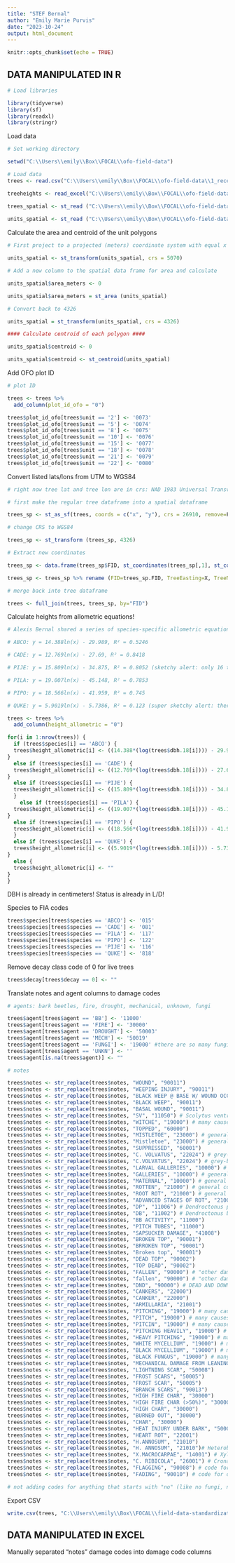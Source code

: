 ```yaml
---
title: "STEF Bernal"
author: "Emily Marie Purvis"
date: "2023-10-24"
output: html_document
---
```


```r
knitr::opts_chunk$set(echo = TRUE)
```


## DATA MANIPULATED IN R

```r

# Load libraries

library(tidyverse)
library(sf)
library(readxl)
library(stringr)
```

Load data

```r

# Set working directory

setwd("C:\\Users\\emily\\Box\\FOCAL\\ofo-field-data")

# Load data
trees <- read.csv("C:\\Users\\emily\\Box\\FOCAL\\ofo-field-data\\1_received-data\\0007\\data\\STEF_VDT_Derek_Young\\VDT_Data\\All_trees.csv")

treeheights <- read_excel("C:\\Users\\emily\\Box\\FOCAL\\ofo-field-data\\1_received-data\\0007\\data\\STEF_VDT_Derek_Young\\VDT_Data\\STEF_Regression_Heights.xlsx")

trees_spatial <- st_read ("C:\\Users\\emily\\Box\\FOCAL\\ofo-field-data\\1_received-data\\0007\\data\\STEF_VDT_Derek_Young\\VDT_GIS\\VDT_trees\\All_trees.shp")
  
units_spatial <- st_read ("C:\\Users\\emily\\Box\\FOCAL\\ofo-field-data\\1_received-data\\0007\\data\\STEF_VDT_Derek_Young\\VDT_GIS\\VDT_unit_boundaries\\VDT_boundaries.shp")
```

Calculate the area and centroid of the unit polygons

```r
# First project to a projected (meters) coordinate system with equal x and y distances, CONUS Albers Equal Area (EPSG: 5070) 

units_spatial <- st_transform(units_spatial, crs = 5070)

# Add a new column to the spatial data frame for area and calculate

units_spatial$area_meters <- 0

units_spatial$area_meters = st_area (units_spatial)

# Convert back to 4326

units_spatial = st_transform(units_spatial, crs = 4326)

#### Calculate centroid of each polygon ####

units_spatial$centroid <- 0

units_spatial$centroid <- st_centroid(units_spatial)
```

Add OFO plot ID

```r

# plot ID

trees <- trees %>%
  add_column(plot_id_ofo = "0")

trees$plot_id_ofo[trees$unit == '2'] <- '0073'
trees$plot_id_ofo[trees$unit == '5'] <- '0074'
trees$plot_id_ofo[trees$unit == '8'] <- '0075'
trees$plot_id_ofo[trees$unit == '10'] <- '0076'
trees$plot_id_ofo[trees$unit == '15'] <- '0077'
trees$plot_id_ofo[trees$unit == '18'] <- '0078'
trees$plot_id_ofo[trees$unit == '21'] <- '0079'
trees$plot_id_ofo[trees$unit == '22'] <- '0080'

```

Convert listed lats/lons from UTM to WGS84

```r

# right now tree lat and tree lon are in crs: NAD 1983 Universal Transverse Mercator (UTM) Zone 10N, or epsg 26910

# first make the regular tree dataframe into a spatial dataframe

trees_sp <- st_as_sf(trees, coords = c("x", "y"), crs = 26910, remove=F)

# change CRS to WGS84

trees_sp <- st_transform (trees_sp, 4326)

# Extract new coordinates

trees_sp <- data.frame(trees_sp$FID, st_coordinates(trees_sp[,1], st_coordinates(trees_sp[,2]))) 

trees_sp <- trees_sp %>% rename (FID=trees_sp.FID, TreeEasting=X, TreeNorthing=Y)

# merge back into tree dataframe

trees <- full_join(trees, trees_sp, by="FID")

```


Calculate heights from allometric equations! 

```r

# Alexis Bernal shared a series of species-specific allometric equations that can be used to predict tree heights from DBH. These equations were created from stands at STEF.

# ABCO: y = 14.388ln(x) - 29.989, R² = 0.5246

# CADE: y = 12.769ln(x) - 27.69, R² = 0.8418

# PIJE: y = 15.809ln(x) - 34.875, R² = 0.8052 (sketchy alert: only 16 trees used to create this equation...)

# PILA: y = 19.007ln(x) - 45.148, R² = 0.7853

# PIPO: y = 18.566ln(x) - 41.959, R² = 0.745

# QUKE: y = 5.9019ln(x) - 5.7386, R² = 0.123 (super sketchy alert: there were only 10 trees used to create this equation)

trees <- trees %>%
  add_column(height_allometric = "0")

for(i in 1:nrow(trees)) {
  if (trees$species[i] == 'ABCO') {
  trees$height_allometric[i] <- ((14.388*(log(trees$dbh.18[i]))) - 29.989)
} 
  else if (trees$species[i] == 'CADE') {
  trees$height_allometric[i] <- ((12.769*(log(trees$dbh.18[i]))) - 27.69)
} 
  else if (trees$species[i] == 'PIJE') {
  trees$height_allometric[i] <- ((15.809*(log(trees$dbh.18[i]))) - 34.875)
  } 
    else if (trees$species[i] == 'PILA') {
  trees$height_allometric[i] <- ((19.007*(log(trees$dbh.18[i]))) - 45.148)
} 
  else if (trees$species[i] == 'PIPO') {
  trees$height_allometric[i] <- ((18.566*(log(trees$dbh.18[i]))) - 41.959)
  } 
  else if (trees$species[i] == 'QUKE') {
  trees$height_allometric[i] <- ((5.9019*(log(trees$dbh.18[i]))) - 5.7386)
} 
  else {
  trees$height_allometric[i] <- ""
}
}

```


DBH is already in centimeters! Status is already in L/D!

Species to FIA codes

```r

trees$species[trees$species == 'ABCO'] <- '015'
trees$species[trees$species == 'CADE'] <- '081'
trees$species[trees$species == 'PILA'] <- '117'
trees$species[trees$species == 'PIPO'] <- '122'
trees$species[trees$species == 'PIJE'] <- '116'
trees$species[trees$species == 'QUKE'] <- '818'
```

Remove decay class code of 0 for live trees

```r

trees$decay[trees$decay == 0] <- ""
```


Translate notes and agent columns to damage codes

```r

# agents: bark beetles, fire, drought, mechanical, unknown, fungi

trees$agent[trees$agent == 'BB'] <- '11000'
trees$agent[trees$agent == 'FIRE'] <- '30000'
trees$agent[trees$agent == 'DROUGHT'] <- '50003'
trees$agent[trees$agent == 'MECH'] <- '50019'
trees$agent[trees$agent == 'FUNGI'] <- '19000' #there are so many fungi that can kill trees, I'm labelling these as "general diseases" which encapsulates rots, rusts, root/butt diseases, other types of stem decay, etc
trees$agent[trees$agent == 'UNKN'] <- ''
trees$agent[is.na(trees$agent)] <- ""

# notes

trees$notes <- str_replace(trees$notes, "WOUND", "90011")
trees$notes <- str_replace(trees$notes, "WEEPING INJURY", "90011")
trees$notes <- str_replace(trees$notes, "BLACK WEEP @ BASE W/ WOUND OCCLUSION", "90011")
trees$notes <- str_replace(trees$notes, "BLACK WEEP", "90011")
trees$notes <- str_replace(trees$notes, "BASAL WOUND", "90011")
trees$notes <- str_replace(trees$notes, "SV", "11050") # Scolytus ventralis 
trees$notes <- str_replace(trees$notes, "WITCHE", "19000") # many causes of witches' brooms so I'm labelling them as "general diseases"
trees$notes <- str_replace(trees$notes, "TOPPED", "60000")
trees$notes <- str_replace(trees$notes, "MISTLETOE", "23000") # general code for parisitic/epiphytic plants, there are so many mistletoes 
trees$notes <- str_replace(trees$notes, "Mistletoe", "23000") # general code for parisitic/epiphytic plants, there are so many mistletoes 
trees$notes <- str_replace(trees$notes, "SUPPRESSED", "60001")
trees$notes <- str_replace(trees$notes, "C. VOLVATUS", "22024") # grey-brown sap rot
trees$notes <- str_replace(trees$notes, "C.VOLVATUS", "22024") # grey-brown sap rot	
trees$notes <- str_replace(trees$notes, "LARVAL GALLERIES", "10000") # general code for insects-- too many beetles/flies leave galleries that I can't identify 
trees$notes <- str_replace(trees$notes, "GALLERIES", "10000") # general code for insects-- too many beetles/flies leave galleries that I can't identify 
trees$notes <- str_replace(trees$notes, "MATERNAL", "10000") # general code for insects-- too many beetles/flies leave galleries that I can't identify 
trees$notes <- str_replace(trees$notes, "ROTTEN", "21000") # general code for root/butt diseases 
trees$notes <- str_replace(trees$notes, "ROOT ROT", "21000") # general code for root/butt diseases 
trees$notes <- str_replace(trees$notes, "ADVANCED STAGES OF ROT", "21000") # general code for root/butt diseases 
trees$notes <- str_replace(trees$notes, "DP", "11006") # Dendroctonus ponderosae
trees$notes <- str_replace(trees$notes, "DB", "11002") # Dendroctonus brevicomis
trees$notes <- str_replace(trees$notes, "BB ACTIVITY", "11000")
trees$notes <- str_replace(trees$notes, "PITCH TUBES", "11000")
trees$notes <- str_replace(trees$notes, "SAPSUCKER DAMAGE", "41008")
trees$notes <- str_replace(trees$notes, "BROKEN TOP", "90001")
trees$notes <- str_replace(trees$notes, "BRROKEN TOP", "90001")
trees$notes <- str_replace(trees$notes, "Broken top", "90001")
trees$notes <- str_replace(trees$notes, "DEAD TOP", "90002")
trees$notes <- str_replace(trees$notes, "TOP DEAD", "90002")
trees$notes <- str_replace(trees$notes, "FALLEN", "90000") # "other damages" code
trees$notes <- str_replace(trees$notes, "fallen", "90000") # "other damages" code
trees$notes <- str_replace(trees$notes, "DND", "90000") # DEAD AND DOWN,"other damages" code
trees$notes <- str_replace(trees$notes, "CANKERS", "22000")
trees$notes <- str_replace(trees$notes, "CANKER", "22000")
trees$notes <- str_replace(trees$notes, "ARMILLARIA", "21001")
trees$notes <- str_replace(trees$notes, "PITCHING", "19000") # many causes of pitching, noting it as "general diseases" 
trees$notes <- str_replace(trees$notes, "PITCH", "19000") # many causes of pitching, noting it as "general diseases" 
trees$notes <- str_replace(trees$notes, "PITCIN", "19000") # many causes of pitching, noting it as "general diseases" 
trees$notes <- str_replace(trees$notes, "PITCHING HEAVILY", "19000") # many causes of pitching, noting it as "general diseases" 
trees$notes <- str_replace(trees$notes, "HEAVY PITCHING", "19000") # many causes of pitching, noting it as "general diseases" 
trees$notes <- str_replace(trees$notes, "WHITE MYCELLIUM", "19000") # many fungi, noting it as "general diseases" 
trees$notes <- str_replace(trees$notes, "BLACK MYCELLIUM", "19000") # many fungi, noting it as "general diseases" 
trees$notes <- str_replace(trees$notes, "BLACK FUNGUS", "19000") # many fungi, noting it as "general diseases" 
trees$notes <- str_replace(trees$notes, "MECHANICAL DAMAGE FROM LEANING PILA", "50000") # labelled as "abiotic damage" because can't tell if it's human-caused or not 
trees$notes <- str_replace(trees$notes, "LIGHTNING SCAR", "50008")
trees$notes <- str_replace(trees$notes, "FROST SCARS", "50005")
trees$notes <- str_replace(trees$notes, "FROST SCAR", "50005")
trees$notes <- str_replace(trees$notes, "BRANCH SCARS", "90013")
trees$notes <- str_replace(trees$notes, "HIGH FIRE CHAR", "30000")
trees$notes <- str_replace(trees$notes, "HIGH FIRE CHAR (>50%)", "30000")
trees$notes <- str_replace(trees$notes, "HIGH CHAR", "30000")
trees$notes <- str_replace(trees$notes, "BURNED OUT", "30000")
trees$notes <- str_replace(trees$notes, "CHAR", "30000")
trees$notes <- str_replace(trees$notes, "HEAT INJURY UNDER BARK", "50007")
trees$notes <- str_replace(trees$notes, "HEART ROT", "22001")
trees$notes <- str_replace(trees$notes, "H.ANNOSUM", "21010")
trees$notes <- str_replace(trees$notes, "H. ANNOSUM", "21010")# Heterobasidion annosum
trees$notes <- str_replace(trees$notes, "X.MACROCARPAE", "14001") # Xylococcus macrocarpae, incense cedar scale. No code for this, coded as "scale insects"
trees$notes <- str_replace(trees$notes, "C. RIBICOLA", "26001") # Cronartium ribicola , white pine blister rust
trees$notes <- str_replace(trees$notes, "FLAGGING", "90008") # code for foliage discoloration
trees$notes <- str_replace(trees$notes, "FADING", "90010") # code for dieback

# not adding codes for anything that starts with "no" (like no fungi, no beetles) and other things that are not damages

```

Export CSV

```r

write.csv(trees, "C:\\Users\\emily\\Box\\FOCAL\\field-data-standardization\\STEF.BERNAL\\20231024_STEF_BERNAL.csv")

```

## DATA MANIPULATED IN EXCEL

Manually separated "notes" damage codes into damage code columns 